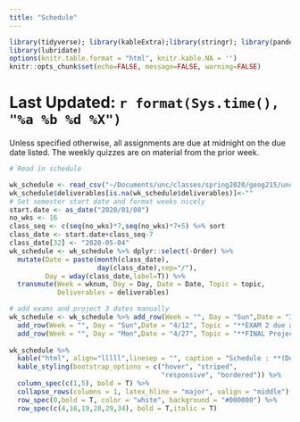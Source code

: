 ```yaml
---
title: "Schedule"
---
```

```r
library(tidyverse); library(kableExtra);library(stringr); library(pander)
library(lubridate)
options(knitr.table.format = "html", knitr.kable.NA = '') 
knitr::opts_chunk$set(echo=FALSE, message=FALSE, warning=FALSE) 
```

# Last Updated: `r format(Sys.time(), "%a %b %d %X")` {.tabset .tabset-fade .tabset-pills}

<p>
Unless specified otherwise, all assignments are due at midnight on the due date listed. The weekly quizzes are on material from the prior week. 
</p>
```r
# Read in schedule

wk_schedule <- read_csv("~/Documents/unc/classes/spring2020/geog215/uncgeog215sp20/course_info/weekly_schedule.csv")
wk_schedule$deliverables[is.na(wk_schedule$deliverables)]<-""
# Set semester start date and format weeks nicely
start.date <- as_date("2020/01/08")
no_wks <- 16
class_seq <- c(seq(no_wks)*7,seq(no_wks)*7+5) %>% sort
class_date <- start.date+class_seq-7
class_date[32] <- "2020-05-04"
wk_schedule <- wk_schedule %>% dplyr::select(-Order) %>% 
  mutate(Date = paste(month(class_date),
                      day(class_date),sep="/"),
         Day = wday(class_date,label=T)) %>%
  transmute(Week = wknum, Day = Day, Date = Date, Topic = topic, 
            Deliverables = deliverables)

# add exams and project 3 dates manually
wk_schedule <- wk_schedule %>% add_row(Week = "", Day = "Sun",Date = "3/1", Topic = "**EXAM 1 due at 5 pm**", Deliverables ="",.after = 15) %>%
  add_row(Week = "", Day = "Sun",Date = "4/12", Topic = "**EXAM 2 due at 5 pm**", Deliverables ="",.after = 28) %>%
  add_row(Week = "", Day = "Mon",Date = "4/27", Topic = "**FINAL Project Report due at 5 pm**", Deliverables ="",.after = 33)
                      
wk_schedule %>%
  kable("html", align="lllll",linesep = "", caption = "Schedule : **(Deliverables are due before class on the mentioned date)**") %>%
  kable_styling(bootstrap_options = c("hover", "striped", 
                                      "responsive", "bordered")) %>%
  column_spec(c(1,5), bold = T) %>%
  collapse_rows(columns = 1, latex_hline = "major", valign = "middle") %>%
  row_spec(0,bold = T, color = "white", background = "#000000") %>%
  row_spec(c(4,16,19,20,29,34), bold = T,italic = T)

```
#